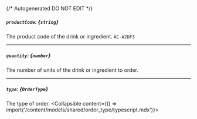 {/* Autogenerated DO NOT EDIT  */}

##### `productCode`: *{`string`}*
The product code of the drink or ingredient.
`AC-A2DF3`

---
##### `quantity`: *{`number`}*
The number of units of the drink or ingredient to order.

---
##### `type`: *{`OrderType`}*
The type of order.
<Collapsible content={() => import('/content/models/shared/order_type/typescript.mdx')}>
</Collapsible>

